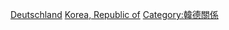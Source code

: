 [[Category:在外國的韓國人|Deutschland]]
[[Category:在德國的外國人|Korea, Republic of]]
[[Category:韓德關係|Category:韓德關係]]